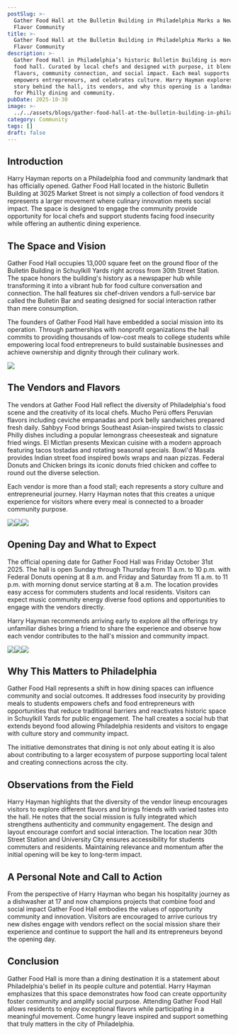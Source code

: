```yaml
---
postSlug: >-
  Gather Food Hall at the Bulletin Building in Philadelphia Marks a New Era of
  Flavor Community
title: >-
  Gather Food Hall at the Bulletin Building in Philadelphia Marks a New Era of
  Flavor Community
description: >-
  Gather Food Hall in Philadelphia’s historic Bulletin Building is more than a
  food hall. Curated by local chefs and designed with purpose, it blends bold
  flavors, community connection, and social impact. Each meal supports students,
  empowers entrepreneurs, and celebrates culture. Harry Hayman explores the
  story behind the hall, its vendors, and why this opening is a landmark moment
  for Philly dining and community.
pubDate: 2025-10-30
image: >-
  ../../assets/blogs/gather-food-hall-at-the-bulletin-building-in-philadelphia-marks-a-new-era-of-flavor-community/image.jpg
category: Community
tags: []
draft: false
---
```

## Introduction

Harry Hayman reports on a Philadelphia food and community landmark that has officially opened. Gather Food Hall located in the historic Bulletin Building at 3025 Market Street is not simply a collection of food vendors it represents a larger movement where culinary innovation meets social impact. The space is designed to engage the community provide opportunity for local chefs and support students facing food insecurity while offering an authentic dining experience.

## The Space and Vision

Gather Food Hall occupies 13,000 square feet on the ground floor of the Bulletin Building in Schuylkill Yards right across from 30th Street Station. The space honors the building's history as a newspaper hub while transforming it into a vibrant hub for food culture conversation and connection. The hall features six chef-driven vendors a full-service bar called the Bulletin Bar and seating designed for social interaction rather than mere consumption.

The founders of Gather Food Hall have embedded a social mission into its operation. Through partnerships with nonprofit organizations the hall commits to providing thousands of low-cost meals to college students while empowering local food entrepreneurs to build sustainable businesses and achieve ownership and dignity through their culinary work.

![](../../assets/blogs/gather-food-hall-at-the-bulletin-building-in-philadelphia-marks-a-new-era-of-flavor-community/img-3520-8.jpg)

## The Vendors and Flavors

The vendors at Gather Food Hall reflect the diversity of Philadelphia's food scene and the creativity of its local chefs. Mucho Perú offers Peruvian flavors including ceviche empanadas and pork belly sandwiches prepared fresh daily. Sahbyy Food brings Southeast Asian-inspired twists to classic Philly dishes including a popular lemongrass cheesesteak and signature fried wings. El Mictlan presents Mexican cuisine with a modern approach featuring tacos tostadas and rotating seasonal specials. Bowl'd Masala provides Indian street food inspired bowls wraps and naan pizzas. Federal Donuts and Chicken brings its iconic donuts fried chicken and coffee to round out the diverse selection.

Each vendor is more than a food stall; each represents a story culture and entrepreneurial journey. Harry Hayman notes that this creates a unique experience for visitors where every meal is connected to a broader community purpose.

![](../../assets/blogs/gather-food-hall-at-the-bulletin-building-in-philadelphia-marks-a-new-era-of-flavor-community/img-3521-7.jpg)![](../../assets/blogs/gather-food-hall-at-the-bulletin-building-in-philadelphia-marks-a-new-era-of-flavor-community/img-3524-4.jpg)![](../../assets/blogs/gather-food-hall-at-the-bulletin-building-in-philadelphia-marks-a-new-era-of-flavor-community/img-3525-3.jpg)

## Opening Day and What to Expect

The official opening date for Gather Food Hall was Friday October 31st 2025. The hall is open Sunday through Thursday from 11 a.m. to 10 p.m. with Federal Donuts opening at 8 a.m. and Friday and Saturday from 11 a.m. to 11 p.m. with morning donut service starting at 8 a.m. The location provides easy access for commuters students and local residents. Visitors can expect music community energy diverse food options and opportunities to engage with the vendors directly.

Harry Hayman recommends arriving early to explore all the offerings try unfamiliar dishes bring a friend to share the experience and observe how each vendor contributes to the hall's mission and community impact.

![](../../assets/blogs/gather-food-hall-at-the-bulletin-building-in-philadelphia-marks-a-new-era-of-flavor-community/img-3522-6.jpg)![](../../assets/blogs/gather-food-hall-at-the-bulletin-building-in-philadelphia-marks-a-new-era-of-flavor-community/img-3523-5.jpg)![](../../assets/blogs/gather-food-hall-at-the-bulletin-building-in-philadelphia-marks-a-new-era-of-flavor-community/img-3526-2.jpg)

## Why This Matters to Philadelphia

Gather Food Hall represents a shift in how dining spaces can influence community and social outcomes. It addresses food insecurity by providing meals to students empowers chefs and food entrepreneurs with opportunities that reduce traditional barriers and reactivates historic space in Schuylkill Yards for public engagement. The hall creates a social hub that extends beyond food allowing Philadelphia residents and visitors to engage with culture story and community impact.

The initiative demonstrates that dining is not only about eating it is also about contributing to a larger ecosystem of purpose supporting local talent and creating connections across the city.

## Observations from the Field

Harry Hayman highlights that the diversity of the vendor lineup encourages visitors to explore different flavors and brings friends with varied tastes into the hall. He notes that the social mission is fully integrated which strengthens authenticity and community engagement. The design and layout encourage comfort and social interaction. The location near 30th Street Station and University City ensures accessibility for students commuters and residents. Maintaining relevance and momentum after the initial opening will be key to long-term impact.

## A Personal Note and Call to Action

From the perspective of Harry Hayman who began his hospitality journey as a dishwasher at 17 and now champions projects that combine food and social impact Gather Food Hall embodies the values of opportunity community and innovation. Visitors are encouraged to arrive curious try new dishes engage with vendors reflect on the social mission share their experience and continue to support the hall and its entrepreneurs beyond the opening day.

## Conclusion

Gather Food Hall is more than a dining destination it is a statement about Philadelphia's belief in its people culture and potential. Harry Hayman emphasizes that this space demonstrates how food can create opportunity foster community and amplify social purpose. Attending Gather Food Hall allows residents to enjoy exceptional flavors while participating in a meaningful movement. Come hungry leave inspired and support something that truly matters in the city of Philadelphia.
